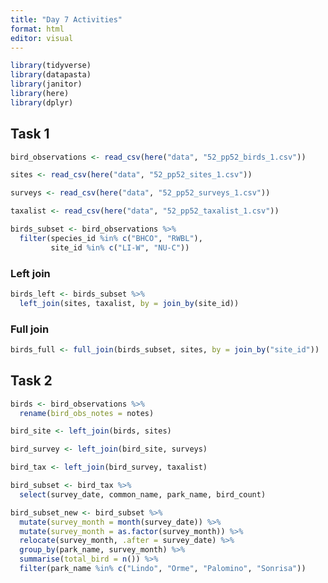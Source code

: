 ```yaml
---
title: "Day 7 Activities"
format: html
editor: visual
---
```


```r
library(tidyverse)
library(datapasta)
library(janitor)
library(here)
library(dplyr)
```

## Task 1

```r
bird_observations <- read_csv(here("data", "52_pp52_birds_1.csv"))

sites <- read_csv(here("data", "52_pp52_sites_1.csv"))

surveys <- read_csv(here("data", "52_pp52_surveys_1.csv"))

taxalist <- read_csv(here("data", "52_pp52_taxalist_1.csv"))
```

```r
birds_subset <- bird_observations %>% 
  filter(species_id %in% c("BHCO", "RWBL"),
         site_id %in% c("LI-W", "NU-C"))
```

### Left join

```r
birds_left <- birds_subset %>% 
  left_join(sites, taxalist, by = join_by(site_id))
```

### Full join

```r
birds_full <- full_join(birds_subset, sites, by = join_by("site_id"))
```

## 

## Task 2

```r
birds <- bird_observations %>% 
  rename(bird_obs_notes = notes)
```

```r

bird_site <- left_join(birds, sites)

bird_survey <- left_join(bird_site, surveys)

bird_tax <- left_join(bird_survey, taxalist)


```

```r
bird_subset <- bird_tax %>% 
  select(survey_date, common_name, park_name, bird_count)
```

```r
bird_subset_new <- bird_subset %>% 
  mutate(survey_month = month(survey_date)) %>% 
  mutate(survey_month = as.factor(survey_month)) %>% 
  relocate(survey_month, .after = survey_date) %>% 
  group_by(park_name, survey_month) %>% 
  summarise(total_bird = n()) %>% 
  filter(park_name %in% c("Lindo", "Orme", "Palomino", "Sonrisa"))
```
